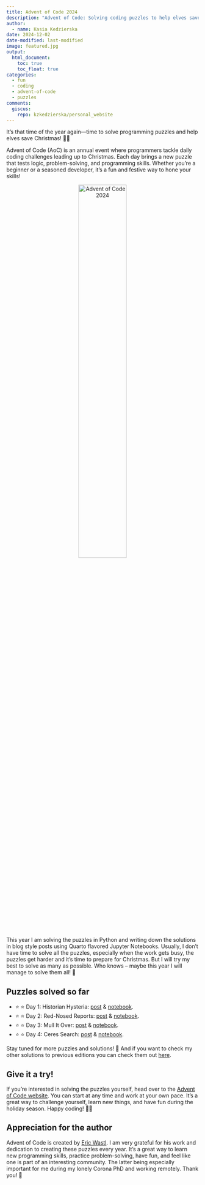```yaml
---
title: Advent of Code 2024
description: "Advent of Code: Solving coding puzzles to help elves save Christmas!"
author:
  - name: Kasia Kedzierska
date: 2024-12-02
date-modified: last-modified
image: featured.jpg
output:
  html_document:
    toc: true
    toc_float: true
categories:
  - fun
  - coding
  - advent-of-code
  - puzzles
comments:
  giscus:
    repo: kzkedzierska/personal_website
---
```


It's that time of the year again—time to solve programming puzzles and help elves save Christmas! 🎄🎅

Advent of Code (AoC) is an annual event where programmers tackle daily coding challenges leading up to Christmas. Each day brings a new puzzle that tests logic, problem-solving, and programming skills. Whether you're a beginner or a seasoned developer, it's a fun and festive way to hone your skills!

<div style="text-align: center;">
<img src="featured.jpg" alt="Advent of Code 2024" style="width: 50%;"/>
</div>

This year I am solving the puzzles in Python and writing down the solutions in blog style posts using Quarto flavored Jupyter Notebooks. Usually, I don't have time to solve all the puzzles, especially when the work gets busy, the puzzles get harder and it's time to prepare for Christmas. But I will try my best to solve as many as possible. Who knows -- maybe this year I will manage to solve them all! 🤞

## Puzzles solved so far

* ⭐ ⭐ Day 1: Historian Hysteria: [post](/resources/aoc/2024/day_01) & [notebook](https://github.com/kzkedzierska/aoc/blob/main/2024/day_01/notebook.ipynb).  
* ⭐ ⭐ Day 2: Red-Nosed Reports: [post](/resources/aoc/2024/day_02) & [notebook](https://github.com/kzkedzierska/aoc/blob/main/2024/day_02/notebook.ipynb).   
* ⭐ ⭐ Day 3: Mull It Over: [post](/resources/aoc/2024/day_03) & [notebook](https://github.com/kzkedzierska/aoc/blob/main/2024/day_03/notebook.ipynb).  
* ⭐ ⭐ Day 4: Ceres Search: [post](/resources/aoc/2024/day_04) & [notebook](https://github.com/kzkedzierska/aoc/blob/main/2024/day_04/notebook.ipynb).  

Stay tuned for more puzzles and solutions! 🎁 And if you want to check my other solutions to previous editions you can check them out [here](https://github.com/kzkedzierska/aoc?tab=readme-ov-file).
 
## Give it a try!

If you're interested in solving the puzzles yourself, head over to the [Advent of Code website](https://adventofcode.com/). You can start at any time and work at your own pace. It's a great way to challenge yourself, learn new things, and have fun during the holiday season. Happy coding! 🎄🎅

## Appreciation for the author

Advent of Code is created by [Eric Wastl](https://was.tl/). I am very grateful for his work and dedication to creating these puzzles every year. It's a great way to learn new programming skills, practice problem-solving, have fun, and feel like one is part of an interesting community. The latter being especially important for me during my lonely Corona PhD and working remotely. Thank you! 🙏